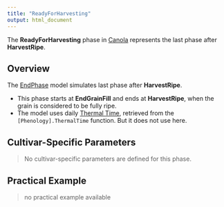 ```yaml
---
title: "ReadyForHarvesting"
output: html_document
---
```



The **ReadyForHarvesting** phase in [Canola](/docs/Crops/Canola) represents the last phase after **HarvestRipe**.

## Overview

The [EndPhase](/docs/Models/PMF/Phenology/Phases/EndPhase.qmd) model simulates last phase after **HarvestRipe**.

- This phase starts at **EndGrainFill** and ends at **HarvestRipe**, when the grain is considered to be fully ripe.
- The model uses daily [Thermal Time](ThermalTime.qmd), retrieved from the `[Phenology].ThermalTime` function. But it does not use here.


## Cultivar-Specific Parameters

> No cultivar-specific parameters are defined for this phase.

## Practical Example

> no practical example available